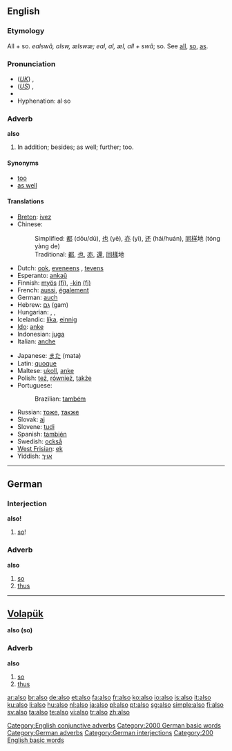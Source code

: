 ==English==

{{rank|just|while|again|145|also|away|against|though}}

===Etymology===
All + so. {{OE.}} ''ealswâ, alsw, ælswæ; eal, al, æl, all + swâ''; so. See [[all]], [[so]], [[as]].

===Pronunciation===
* (''[[Received Pronunciation|UK]]'') {{IPA|/ˈɔːlsəʊ/}}, {{SAMPA|/"O:ls@U/}}
* (''[[General American|US]]'') {{IPA|/ˈɔːlsoʊ/}}, {{SAMPA|/"O:lsoU/}}
* {{audio|en-us-also.ogg|Audio (US)}}
* Hyphenation: al&middot;so

===Adverb===
'''also'''

# In addition; besides; as well; further; too.

====Synonyms====
* [[too]]
* [[as well]]

====Translations====
{{trans-top|in addition; besides; as well; further; too}}
* [[Breton]]: [[ivez]]
* Chinese:
*: Simplified: [[都]] (dōu/dū), [[也]] (yě), [[亦]] (yì), [[还]] (hái/huán), [[同样]]地 (tóng yàng de)
*: Traditional: [[都]], [[也]], [[亦]], [[還]], [[同樣]]地
* Dutch: [[ook]], [[eveneens]] {{i|formal}}, [[tevens]] {{i|formal}}
* Esperanto: [[ankaŭ]]
* Finnish: [[myös]] [[:fi:myös|(fi)]], [[-kin#Finnish|-kin]] [[:fi:-kin|(fi)]]
* French: [[aussi]], [[également]]
* German: [[auch]]
* Hebrew: [[גם]] (gam)
* Hungarian: {{t|hu|szintén}}, {{t|hu|is}}, {{t|hu|ugyancsak}}
* Icelandic: [[líka]], [[einnig]]
* [[Ido]]: [[anke]]
* Indonesian: [[juga]]
* Italian: [[anche]]
{{trans-mid}}
* Japanese: [[また]] (mata)
* Latin: [[quoque]]
* Maltese: [[ukoll]], [[anke]]
* Polish: [[też]], [[również]], [[także]]
* Portuguese:
*: Brazilian: [[também]]
* Russian: [[тоже]], [[также]]
* Slovak: [[aj]]
* Slovene: [[tudi]]
* Spanish: [[también]]
* Swedish: [[också]]
* [[West Frisian]]: [[ek]]
* Yiddish: [[אויך]]
{{trans-bottom}}

[[Category:English conjunctive adverbs]]

----

==German==

===Interjection===
'''also!'''

# [[so]]!

===Adverb===
'''also'''

# [[so]]
# [[thus]]

[[Category:2000 German basic words]]
[[Category:German adverbs]]
[[Category:German interjections]]

----

==[[Volapük]]==
'''also (so) '''

===Adverb===
'''also'''

# [[so]]
# [[thus]]

[[Category:200 English basic words]]

[[ar:also]]
[[br:also]]
[[de:also]]
[[et:also]]
[[fa:also]]
[[fr:also]]
[[ko:also]]
[[io:also]]
[[is:also]]
[[it:also]]
[[ku:also]]
[[li:also]]
[[hu:also]]
[[nl:also]]
[[ja:also]]
[[pl:also]]
[[pt:also]]
[[sg:also]]
[[simple:also]]
[[fi:also]]
[[sv:also]]
[[ta:also]]
[[te:also]]
[[vi:also]]
[[tr:also]]
[[zh:also]]